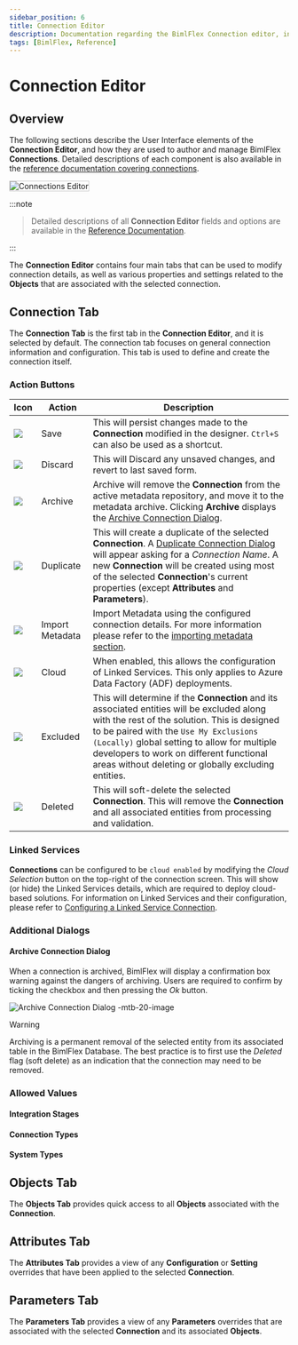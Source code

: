 ---
sidebar_position: 6
title: Connection Editor
description: Documentation regarding the BimlFlex Connection editor, including editor fields, action buttons, field descriptions, setting options, and overrides.
tags: [BimlFlex, Reference]
---


# Connection Editor

<InclHeaderConnection />

## Overview

The following sections describe the User Interface elements of the **Connection Editor**, and how they are used to author and manage BimlFlex **Connections**. Detailed descriptions of each component is also available in the [reference documentation covering connections](bimlflex-app-reference-documentation-Connections).

<img
    src="images/bimlflex-app-editor-connections.png"
    class="border-image"
    style="border: 1px solid #CCC;"
    title="Connections Editor"
/>
:::note


> Detailed descriptions of all **Connection Editor** fields and options are available in the [Reference Documentation](bimlflex-app-reference-documentation-Connections).

:::


The **Connection Editor** contains four main tabs that can be used to modify connection details, as well as various properties and settings related to the **Objects** that are associated with the selected connection.

## Connection Tab

The **Connection Tab** is the first tab in the **Connection Editor**, and it is selected by default. The connection tab focuses on general connection information and configuration. This tab is used to define and create the connection itself.

### Action Buttons

| Icon | Action | Description |
|--- |--- |--- |
| <div class="icon-col m-5"><img src="images/svg-icons/save.svg"/></div> | Save | This will persist changes made to the **Connection** modified in the designer. `Ctrl+S` can also be used as a shortcut.|
| <div class="icon-col m-5"><img src="images/svg-icons/discard.svg" /></div> | Discard | This will Discard any unsaved changes, and revert to last saved form.|
|<div class="icon-col m-5"><img src="images/svg-icons/archive-delete.svg" /></div> | Archive | Archive will remove the **Connection** from the active metadata repository, and move it to the metadata archive. Clicking **Archive** displays the [Archive Connection Dialog](#archive-connection-dialog).|
| <div class="icon-col m-5"><img src="images/svg-icons/duplicate-objects.svg" /></div> | Duplicate | This will create a duplicate of the selected **Connection**.  A [Duplicate Connection Dialog](#duplicate-connection-dialog) will appear asking for a *Connection Name*. A new **Connection** will be created using most of the selected **Connection**'s current properties (except **Attributes** and **Parameters**).|
| <div class="icon-col m-5"><img src="images/svg-icons/import-metadata.svg"/></div> | Import Metadata | Import Metadata using the configured connection details. For more information please refer to the [importing metadata section](bimlflex-concepts-importing-metadata). |
| <img src="images/bimlflex-app-action-switch.png" /> | Cloud | When enabled, this allows the configuration of Linked Services. This only applies to Azure Data Factory (ADF) deployments.|
| <div class="icon-col m-5"><img src="images/svg-icons/checkbox-indeterminate.svg" /></div> | Excluded | This will determine if the **Connection** and its associated entities will be excluded along with the rest of the solution. This is designed to be paired with the `Use My Exclusions (Locally)` global setting to allow for multiple developers to work on different functional areas without deleting or globally excluding entities. |
| <img src="images/bimlflex-app-action-switch.png" /> | Deleted | This will soft-delete the selected **Connection**.  This will remove the **Connection** and all associated entities from processing and validation.|

### Linked Services

**Connections** can be configured to be `cloud enabled` by modifying the *Cloud Selection* button on the top-right of the connection screen. This will show (or hide) the Linked Services details, which are required to deploy cloud-based solutions. For information on Linked Services and their configuration, please refer to [Configuring a Linked Service Connection](create-linked-service-connection).

### Additional Dialogs

#### Archive Connection Dialog

When a connection is archived, BimlFlex will display a confirmation box warning against the dangers of archiving. Users are required to confirm by ticking the checkbox and then pressing the *Ok* button.

![Archive Connection Dialog -mtb-20-image](images/bimlflex-app-dialog-archive-connection-single.png "Archive Connection Dialog")

>[!WARNING]
> Archiving is a permanent removal of the selected entity from its associated table in the BimlFlex Database. The best practice is to first use the *Deleted* flag (soft delete) as an indication that the connection may need to be removed.

<DialogDuplicateConnection />

### Allowed Values

#### Integration Stages

<EnumIntegrationStage />

#### Connection Types

<EnumConnectionType />

#### System Types

<EnumSystemType />

## Objects Tab

The **Objects Tab** provides quick access to all **Objects** associated with the **Connection**.

<TabObjects />

## Attributes Tab

The **Attributes Tab** provides a view of any **Configuration** or **Setting** overrides that have been applied to the selected **Connection**.  

<TabAttributes />

## Parameters Tab

The **Parameters Tab** provides a view of any **Parameters** overrides that are associated with the selected **Connection** and its associated **Objects**.  

<TabParameters />
